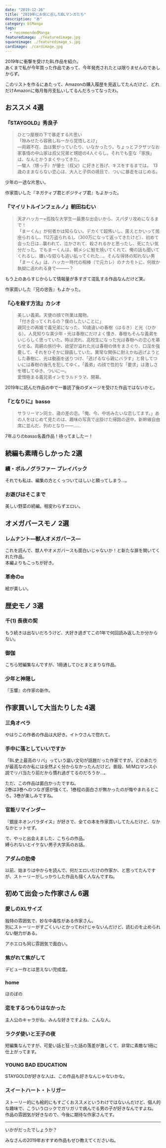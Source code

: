 ```yaml
---
date: "2019-12-26"
title: "2019年にお気に召したBLマンガたち"
description: "あ"
category: blManga
tags:
  - recommendedManga
featuredimage: ./featuredimage.jpg
squareimage: ./featuredimage_s.jpg
cardimage: ./cardimage.jpg
---
```



2019年に衝撃を受けたBL作品を紹介。  
あくまで私が今年買った作品であって、今年発売されたとは限りませんのであしからず。

このリストを作るにあたって、Amazonの購入履歴を見返してたんだけど、どれだけAmazonに毎月毎月支払いしてるんだろってなったわ。

## おススメ 4選

### 『STAYGOLD』秀良子

<Amazon
  asin="B06XG3F79N"
  title="STAYGOLD(1)"
  linkId="f8d2b08c60ffd65e32bcd88d8dd9621b"
  author="秀良子"
/>

<Blockquote srcName="STAYGOLD(1)" srcURL="https://amzn.to/35YsVL9">
ひとつ屋根の下で暴走する片思い<br />
「隙みせたら容赦しねーから覚悟しとけ」<br />
―両親不在、血は繋がっていたり、いなかったり。ちょっとフクザツなお家事情の中山家は叔父兄弟と甥姪の4人ぐらし。それでも歪な「家族」は、なんとかうまくやってきた。<br />
―駿人（甥っ子）が優士（叔父）に好きと告げ、キスをするまでは。　13歳のままならない恋心は、大人と子供の境目で、ついに暴走をはじめる。
</Blockquote>

少年の一途な片思い。

作家買いした『ネガティブ君とポジティブ君』もよかった。

### 『マイリトルインフェルノ』朝田ねむい

<Amazon
  asin="B07M8T49KS"
  title="マイリトルインフェルノ（上）"
  linkId="3fbba4d909ca58e67e52c578b836ccdd"
  author="朝田ねむい"
/>

<Blockquote srcName="マイリトルインフェルノ（上）" srcURL="https://amzn.to/34Maj0L">
天才ハッカー×孤独な大学生―最悪な出会いから、スパダリ攻めになるまで！<br />
「まーくん」が何者かは知らない。デカくて超怖いし、匿えとかいって居座られるし、112万盗られるし（300万になって返ってきたけど）、初めて会った日は…襲われて、泣かされて、殺されるかと思ったし、死にたい気分だった。でもまーくんは、朝メシに鮭を焼いてくれて、俺の話も聞いてくれるし、嫌いな奴らも追い払ってくれた…。そんな得体の知れない男「まーくん」は、ハッカー時代の相棒（で元カレ）のナカモトに、何故か執拗に追われる身で―――？
</Blockquote>

もう上のあらすじからして情報量が多すぎて混乱する作品なんだけど笑。

作家買いした『兄の忠告』もよかった。

### 『心を殺す方法』カシオ

<Amazon
  asin="B01KZU42GM"
  title="心を殺す方法(1)"
  linkId="38ed5e2433b82453f49d6c0b6ae71e0b"
  author="カシオ"
/>

<Blockquote srcName="心を殺す方法(1)" srcURL="https://amzn.to/382Q8Ob">
美しい義弟。天使の顔で所業は魔物。<br />
「付き合ってくれるの？僕のしたいことに」<br />
親同士の再婚で義兄弟になった、10歳違いの春樹（はるき）と光（ひかる）。人見知りな美少年・光は春樹にだけよく懐き、春樹もそんな義弟をいじらしく思っていた。時は流れ、高校生になった光は春樹への恋心を募らせる。両親の旅行中、欲望が溢れた光は春樹の体をまさぐり、口淫を強要して、それをひそかに録画していた。異常な関係に耐えかね逃げようとした春樹に、光は動画を送りつけ、「逃げるなら親にバラす」と脅してついには春樹の後孔を犯してゆく。「義弟」の顔で性的な「要求」は激しさを増してゆき、ついに―。<br />
愛憎極まる義兄弟インモラルドラマ、開幕。
</Blockquote>

2019年に読んだ作品の中で一番読了後のダメージを受けた作品ではないかと。

### 『となりに』basso

<Amazon
  asin="B07VP42K91"
  title="となりに"
  linkId="acbc3fc60323cc9def492d726d1acd33"
  author="basso"
/>

<Blockquote srcName="となりに" srcURL="https://amzn.to/2LiznVy">
サラリーマン同士、歳の差の恋。「俺、今、中坊みたいな恋してます。」あの人をはじめて見たのは、趣味の写真で出掛けた帰路の途中。新幹線自由席に並んだ、列のとなり――……
</Blockquote>

7年ぶりのbasso名義作品！待ってましたー！

## 続編も素晴らしかった 2選

### 續・ポルノグラファー プレイバック

それでも私は、編集の方とくっついてほしいと願ってしまう…。

### お遊びはそこまで

美しい野菜の続編。相変わらずエロい。

## オメガバースモノ 2選

### レムナント―獣人オメガバース―

これを読んで、獣人やオメガバースも面白いじゃないか！と新たな扉を開いてくれた作品。  
本編よりもこっちが好き。

### 革命のα

絵が美しい。

## 歴史モノ 3選

### 千(1) 長夜の契

もう続きは出ないだろうけど、大好き過ぎてこの1年で何回読み返したか分からない。

### 御伽

こちら短編集なんですが、1冊通してひとまとまりな作品。

### 少年と神隠し

『玉響』の作家の新作。

## 作家買いして大当たりした 4選

### 三角オペラ

やはりこの作者の作品は大好き。イトウさんで惚れて。

### 手中に落としていいですか

「BL史上最高のリバ」っていう謳い文句が話題だった作家ですが。どのあたりが最高なのか私には全然よく分からなかったんだけど。普段、M/Mロマンス小説でリバ当たり前だから慣れ過ぎてるのだろうか…。

ただ、この作品は面白かったですね。  
2巻は3巻へのつなぎ感が強くて、1巻程の面白さが無かったのが悔やまれるところ。3巻が楽しみですね。

### 官能リマインダー

『銀座ネオンパラダイス』が好きで、全ての本を作家買いしてたんだけど、なかなかヒットせず。

で、やっと出会えました、こちらの作品。  
縛られないとイケない男子大学系のお話。

### アダムの肋骨

以前、始まりは中からを読んで、何だエロいだけの作家か、と思ってたんですが、ストーリーがしっかりした作品も描く人なんですね。

## 初めて出会った作家さん 6選

### 愛しのXLサイズ

独特の雰囲気で、妙な中毒性がある作家さん。  
別にストーリーがすごくいいとかってわけじゃないんだけど、読むのを止められない魅力がある。

アホエロも同じ雰囲気で面白い。

### 焦がれて焦がして

デビュー作とは思えない完成度。

### home

ほのぼの

### 恋をするつもりはなかった

主人公のキャラがね、みんな好きですよね、こんな人。

### ラクダ使いと王子の夜

短編集なんですが、可愛い話と狂った話の落差が激しくて、非常に素敵な1冊に仕上がってます。

### YOUNG BAD EDUCATION

STAYGOLDが好きな人は、この作品も好きなんじゃないかな。

### スイートハート・トリガー

ストーリー的にも絵的にもすごくおススメというわけではないんだけど、個人的な趣味で、こういうロックでガリガリで病んでる男の子が好きなんですよね。  
作品の雰囲気が好きなので、今後に期待な作家さんです。

---

いかがだったでしょうか？

みなさんの2019年おすすめ作品もぜひ教えてくださいね。